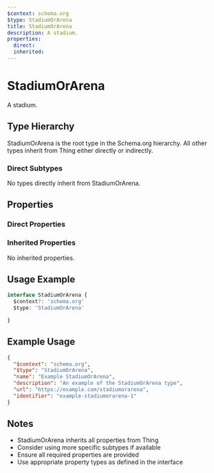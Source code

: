 ```yaml
---
$context: schema.org
$type: StadiumOrArena
title: StadiumOrArena
description: A stadium.
properties:
  direct:
  inherited:
---
```

# StadiumOrArena

A stadium.

## Type Hierarchy

StadiumOrArena is the root type in the Schema.org hierarchy. All other types inherit from Thing either directly or indirectly.

### Direct Subtypes

No types directly inherit from StadiumOrArena.

## Properties

### Direct Properties



### Inherited Properties

No inherited properties.

## Usage Example

```typescript
interface StadiumOrArena {
  $context?: 'schema.org'
  $type: 'StadiumOrArena'

}
```

## Example Usage

```json
{
  "$context": "schema.org",
  "$type": "StadiumOrArena",
  "name": "Example StadiumOrArena",
  "description": "An example of the StadiumOrArena type",
  "url": "https://example.com/stadiumorarena",
  "identifier": "example-stadiumorarena-1"
}
```

## Notes

- StadiumOrArena inherits all properties from Thing
- Consider using more specific subtypes if available
- Ensure all required properties are provided
- Use appropriate property types as defined in the interface
